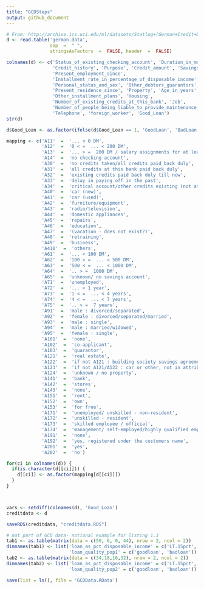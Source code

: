 ```yaml
---
title: "GCDSteps"
output: github_document
---
```


```r

# From: http://archive.ics.uci.edu/ml/datasets/Statlog+(German+Credit+Data)
d <- read.table('german.data',
                sep  =  " ",
                stringsAsFactors  =  FALSE, header  =  FALSE)

colnames(d) <- c('Status_of_existing_checking_account', 'Duration_in_month',
                 'Credit_history', 'Purpose', 'Credit_amount', 'Savings_account_bonds', 
                 'Present_employment_since',
                 'Installment_rate_in_percentage_of_disposable_income',
                 'Personal_status_and_sex', 'Other_debtors_guarantors',
                 'Present_residence_since', 'Property', 'Age_in_years',
                 'Other_installment_plans', 'Housing',
                 'Number_of_existing_credits_at_this_bank', 'Job',
                 'Number_of_people_being_liable_to_provide_maintenance_for',
                 'Telephone', 'foreign_worker', 'Good_Loan')
str(d)

d$Good_Loan <- as.factor(ifelse(d$Good_Loan == 1, 'GoodLoan', 'BadLoan'))

mapping <- c('A11'  =  '... < 0 DM',
             'A12'  =  '0 < =  ... < 200 DM',
             'A13'  =  '... > =  200 DM / salary assignments for at least 1 year',
             'A14'  =  'no checking account',
             'A30'  =  'no credits taken/all credits paid back duly',
             'A31'  =  'all credits at this bank paid back duly',
             'A32'  =  'existing credits paid back duly till now',
             'A33'  =  'delay in paying off in the past',
             'A34'  =  'critical account/other credits existing (not at this bank)',
             'A40'  =  'car (new)',
             'A41'  =  'car (used)',
             'A42'  =  'furniture/equipment',
             'A43'  =  'radio/television',
             'A44'  =  'domestic appliances',
             'A45'  =  'repairs',
             'A46'  =  'education',
             'A47'  =  '(vacation - does not exist?)',
             'A48'  =  'retraining',
             'A49'  =  'business',
             'A410'  =  'others',
             'A61'  =  '... < 100 DM',
             'A62'  =  '100 < =  ... < 500 DM',
             'A63'  =  '500 < =  ... < 1000 DM',
             'A64'  =  '.. > =  1000 DM',
             'A65'  =  'unknown/ no savings account',
             'A71'  =  'unemployed',
             'A72'  =  '... < 1 year',
             'A73'  =  '1 < =  ... < 4 years',
             'A74'  =  '4 < =  ... < 7 years',
             'A75'  =  '.. > =  7 years',
             'A91'  =  'male : divorced/separated',
             'A92'  =  'female : divorced/separated/married',
             'A93'  =  'male : single',
             'A94'  =  'male : married/widowed',
             'A95'  =  'female : single',
             'A101'  =  'none',
             'A102'  =  'co-applicant',
             'A103'  =  'guarantor',
             'A121'  =  'real estate',
             'A122'  =  'if not A121 : building society savings agreement/life insurance',
             'A123'  =  'if not A121/A122 : car or other, not in attribute 6',
             'A124'  =  'unknown / no property',
             'A141'  =  'bank',
             'A142'  =  'stores',
             'A143'  =  'none',
             'A151'  =  'rent',
             'A152'  =  'own',
             'A153'  =  'for free',
             'A171'  =  'unemployed/ unskilled - non-resident',
             'A172'  =  'unskilled - resident',
             'A173'  =  'skilled employee / official',
             'A174'  =  'management/ self-employed/highly qualified employee/ officer',
             'A191'  =  'none',
             'A192'  =  'yes, registered under the customers name',
             'A201'  =  'yes',
             'A202'  =  'no')

for(ci in colnames(d)) {
  if(is.character(d[[ci]])) {
    d[[ci]] <- as.factor(mapping[d[[ci]]])
  }
}



vars <- setdiff(colnames(d), 'Good_Loan')
creditdata <- d

saveRDS(creditdata, "creditdata.RDS")

# not part of GCD data- notional example for listing 1.3
tab1 <- as.table(matrix(data = c(50, 6, 0, 44), nrow = 2, ncol = 2))
dimnames(tab1) <- list('loan_as_pct_disposable_income' = c('LT.15pct','GT.15pct'),
                       'loan_quality_pop1' = c('goodloan', 'badloan'))
tab2 <- as.table(matrix(data = c(34,18,16,32), nrow = 2, ncol = 2))
dimnames(tab2) <- list('loan_as_pct_disposable_income' = c('LT.15pct', 'GT.15pct'),
                       'loan_quality_pop2' = c('goodloan', 'badloan'))

save(list = ls(), file = 'GCDData.RData')
```

